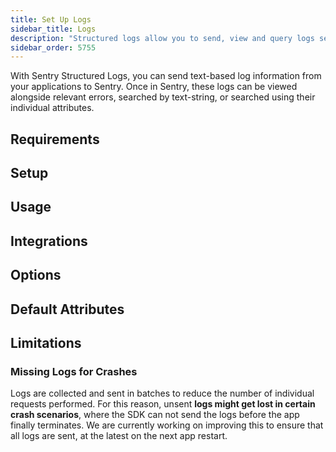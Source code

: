 ```yaml
---
title: Set Up Logs
sidebar_title: Logs
description: "Structured logs allow you to send, view and query logs sent from your applications within Sentry."
sidebar_order: 5755
---
```


With Sentry Structured Logs, you can send text-based log information from your applications to Sentry. Once in Sentry, these logs can be viewed alongside relevant errors, searched by text-string, or searched using their individual attributes.

## Requirements

<PlatformContent includePath="logs/requirements" />

## Setup

<PlatformContent includePath="logs/setup" />

## Usage

<PlatformContent includePath="logs/usage" />

## Integrations

<PlatformContent includePath="logs/integrations" />

## Options

<PlatformContent includePath="logs/options" />

## Default Attributes

<PlatformContent includePath="logs/default-attributes" />

## Limitations

### Missing Logs for Crashes

Logs are collected and sent in batches to reduce the number of individual requests performed. For this reason, unsent **logs might get lost in certain crash scenarios**, where the SDK can not send the logs before the app finally terminates. We are currently working on improving this to ensure that all logs are sent, at the latest on the next app restart.
